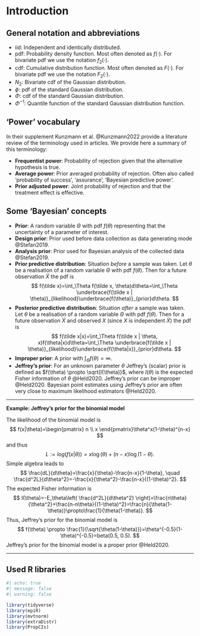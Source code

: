 # Introduction

## General notation and abbreviations

-   iid: Independent and identically distributed.
-   pdf: Probability density function. Most often denoted as $f(\cdot)$. For bivariate pdf we use the notation $f_2(\cdot)$.
-   cdf: Cumulative distribution function. Most often denoted as $F(\cdot)$. For bivariate pdf we use the notation $F_2(\cdot)$.
-   $N_2$: Bivariate cdf of the Gaussian distribution.
-   $\phi$: pdf of the standard Gaussian distribution.
-   $\Phi$: cdf of the standard Gaussian distribution.
-   $\Phi^{-1}$: Quantile function of the standard Gaussian distribution function.

## 'Power' vocabulary

In their supplement Kunzmann et al. @Kunzmann2022 provide a literature review of the terminology used in articles. We provide here a summary of this terminology:

-   **Frequentist power**: Probability of rejection given that the alternative hypothesis is true.
-   **Average power**: Prior averaged probability of rejection. Often also called 'probability of success', 'assurance', 'Bayesian predictive power'.
-   **Prior adjusted power**: Joint probability of rejection and that the treatment effect is effective.

## Some 'Bayesian' concepts

- **Prior**: A random variable $\Theta$ with pdf $f(\theta)$ representing that the uncertainty of a parameter of interest.
- **Design prior**: Prior used before data collection as data generating mode @Stefan2019.
- **Analysis prior**: Prior used for Bayesian analysis of the collected data @Stefan2019.
- **Prior predictive distribution**: Situation *before* a sample was taken. Let $\theta$ be a realisation of a random variable $\Theta$ with pdf $f(\theta)$. Then for a future observation $\tilde X$ the pdf is
$$
f(\tilde x)=\int_\Theta f(\tilde x, \theta)d\theta=\int_\Theta \underbrace{f(\tilde x | \theta)}_{likelihood}\underbrace{f(\theta)}_{prior}d\theta.
$$
-   **Posterior predictive distribution**: Situation *after* a sample was taken. Let $\theta$ be a realisation of a random variable $\Theta$ with pdf $f(\theta)$. Then for a future observation $\tilde X$ and observed $X$ (since $X$ is independent $\tilde X$) the pdf is
$$
f(\tilde x|x)=\int_\Theta f(\tilde x | \theta, x)f(\theta|x)d\theta=\int_\Theta \underbrace{f(\tilde x | \theta)}_{likelihood}\underbrace{f(\theta|x)}_{prior}d\theta.
$$
- **Improper prior**: A prior with $\int_\Theta f(\theta)=\infty$.
- **Jeffrey's prior**: For an unknown parameter $\theta$ Jeffrey's (scalar) prior is defined as $f(\theta) \propto \sqrt{I(\theta)}$, where $I(\theta)$ is the expected Fisher information of $\theta$ @Held2020. Jeffrey's prior can be improper @Held2020. Bayesian point estimates using Jeffrey's prior are often very close to maximum likelihood estimators @Held2020.

------------------------------------------------------------------------

**Example: Jeffrey's prior for the binomial model**

The likelihood of the binomial model is
$$
f(x|\theta)=\begin{pmatrix} n \\ x \end{pmatrix}\theta^x(1-\theta)^{n-x}
$$
and thus
$$
L:=log(f(x|\theta))= x\log(\theta)+(n-x)\log(1-\theta).
$$
Simple algebra leads to
$$
\frac{dL}{d\theta}=\frac{x}{\theta}-\frac{n-x}{1-\theta}, \quad \frac{d^2L}{d\theta^2}=-\frac{x}{\theta^2}-\frac{n-x}{(1-\theta)^2}.
$$
The expected Fisher information is
$$
I(\theta)=-E_\theta\left( \frac{d^2L}{d\theta^2} \right)=\frac{n\theta}{\theta^2}+\frac{n-n\theta}{(1-\theta)^2}=\frac{n}{\theta(1-\theta)}\propto\frac{1}{\theta(1-\theta)}.
$$
Thus, Jeffrey's prior for the binomial model is
$$
f(\theta) \propto \frac{1}{\sqrt{\theta(1-\theta)}}=\theta^{-0.5}(1-\theta)^{-0.5}=beta(0.5, 0.5).
$$
Jeffrey's prior for the binomial model is a proper prior @Held2020.

------------------------------------------------------------------------

## Used R libraries

```r
#| echo: true
#| message: false
#| warning: false

library(tidyverse)
library(epiR)
library(mvtnorm)
library(extraDistr)
library(PropCIs)
```